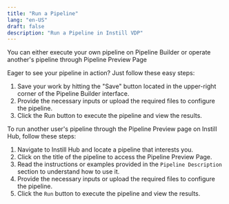 ```yaml
---
title: "Run a Pipeline"
lang: "en-US"
draft: false
description: "Run a Pipeline in Instill VDP"
---
```


You can either execute your own pipeline on Pipeline Builder or operate another's pipeline through Pipeline Preview Page

Eager to see your pipeline in action? Just follow these easy steps:
1. Save your work by hitting the "Save" button located in the upper-right corner of the Pipeline Builder interface.
2. Provide the necessary inputs or upload the required files to configure the pipeline.
3. Click the Run button to execute the pipeline and view the results.

<ZoomableImg
  src="/docs-assets/vdp/run-our-own-pipeline.gif"
  alt="Run a Pipeline on builder"
/>

To run another user's pipeline through the Pipeline Preview page on Instill Hub, follow these steps:

1. Navigate to Instill Hub and locate a pipeline that interests you.
2. Click on the title of the pipeline to access the Pipeline Preview Page.
3. Read the instructions or examples provided in the `Pipeline Description` section to understand how to use it.
4. Provide the necessary inputs or upload the required files to configure the pipeline.
5. Click the `Run` button to execute the pipeline and view the results.

<ZoomableImg
  src="/docs-assets/vdp/trigger-others-pipeline.gif"
  alt="Run a Pipeline Preview Page"
/>
